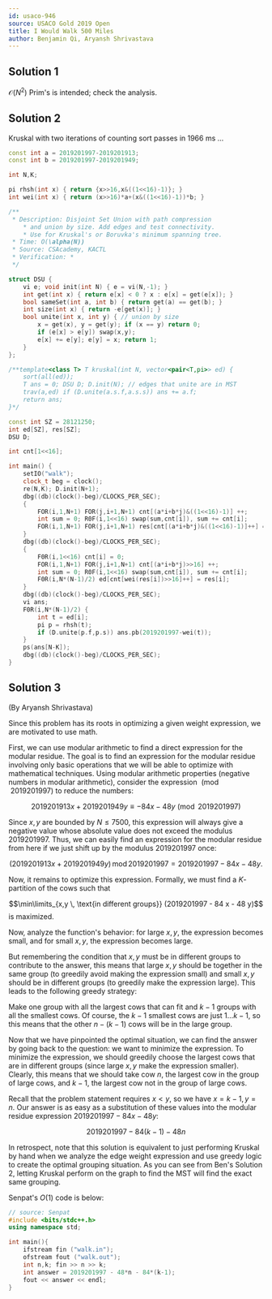 ```yaml
---
id: usaco-946
source: USACO Gold 2019 Open
title: I Would Walk 500 Miles
author: Benjamin Qi, Aryansh Shrivastava
---
```


## Solution 1

$\mathcal{O}(N^2)$ Prim's is intended; check the analysis.

## Solution 2

Kruskal with two iterations of counting sort passes in 1966 ms ...

```cpp
const int a = 2019201997-2019201913;
const int b = 2019201997-2019201949;

int N,K;

pi rhsh(int x) { return {x>>16,x&((1<<16)-1)}; }
int wei(int x) { return (x>>16)*a+(x&((1<<16)-1))*b; }

/**
 * Description: Disjoint Set Union with path compression
 	* and union by size. Add edges and test connectivity.
 	* Use for Kruskal's or Boruvka's minimum spanning tree.
 * Time: O(\alpha(N))
 * Source: CSAcademy, KACTL
 * Verification: *
 */

struct DSU {
	vi e; void init(int N) { e = vi(N,-1); }
	int get(int x) { return e[x] < 0 ? x : e[x] = get(e[x]); }
	bool sameSet(int a, int b) { return get(a) == get(b); }
	int size(int x) { return -e[get(x)]; }
	bool unite(int x, int y) { // union by size
		x = get(x), y = get(y); if (x == y) return 0;
		if (e[x] > e[y]) swap(x,y);
		e[x] += e[y]; e[y] = x; return 1;
	}
};

/**template<class T> T kruskal(int N, vector<pair<T,pi>> ed) {
	sort(all(ed));
	T ans = 0; DSU D; D.init(N); // edges that unite are in MST
	trav(a,ed) if (D.unite(a.s.f,a.s.s)) ans += a.f;
	return ans;
}*/

const int SZ = 28121250;
int ed[SZ], res[SZ];
DSU D;

int cnt[1<<16];

int main() {
	setIO("walk");
	clock_t beg = clock();
	re(N,K); D.init(N+1);
	dbg((db)(clock()-beg)/CLOCKS_PER_SEC);
	{
		FOR(i,1,N+1) FOR(j,i+1,N+1) cnt[(a*i+b*j)&((1<<16)-1)] ++;
		int sum = 0; R0F(i,1<<16) swap(sum,cnt[i]), sum += cnt[i];
		FOR(i,1,N+1) FOR(j,i+1,N+1) res[cnt[(a*i+b*j)&((1<<16)-1)]++] = (i<<16)+j;
	}
	dbg((db)(clock()-beg)/CLOCKS_PER_SEC);
	{
		F0R(i,1<<16) cnt[i] = 0;
		FOR(i,1,N+1) FOR(j,i+1,N+1) cnt[(a*i+b*j)>>16] ++;
		int sum = 0; R0F(i,1<<16) swap(sum,cnt[i]), sum += cnt[i];
		F0R(i,N*(N-1)/2) ed[cnt[wei(res[i])>>16]++] = res[i];
	}
	dbg((db)(clock()-beg)/CLOCKS_PER_SEC);
	vi ans;
	F0R(i,N*(N-1)/2) {
		int t = ed[i];
		pi p = rhsh(t);
		if (D.unite(p.f,p.s)) ans.pb(2019201997-wei(t));
	}
	ps(ans[N-K]);
	dbg((db)(clock()-beg)/CLOCKS_PER_SEC);
}
```

## Solution 3

(By Aryansh Shrivastava) 

Since this problem has its roots in optimizing a given weight expression, we are motivated to use math.

First, we can use modular arithmetic to find a direct expression for the modular residue. The goal is to find an expression for the modular residue involving only basic operations that we will be able to optimize with mathematical techniques. Using modular arithmetic properties (negative numbers in modular arithmetic), consider the expression $\pmod{2019201997}$ to reduce the numbers:

$$2019201913x+2019201949y \equiv - 84 x - 48 y \pmod {2019201997}$$

Since $x,y$ are bounded by $N \leq 7500,$ this expression will always give a negative value whose absolute value does not exceed the modulus $2019201997.$ Thus, we can easily find an expression for the modular residue from here if we just shift up by the modulus $2019201997$ once:

$$(2019201913x+2019201949y) \, \text{mod} \, 2019201997 = 2019201997 - 84 x - 48 y.$$

Now, it remains to optimize this expression. Formally, we must find a $K$-partition of the cows such that

$$\min\limits_{x,y \, \text{in different groups}} (2019201997 - 84 x - 48 y)$$
is maximized.

Now, analyze the function's behavior: for large $x,y,$ the expression becomes small, and for small $x,y,$ the expression becomes large.

But remembering the condition that $x,y$ must be in different groups to contribute to the answer, this means that large $x,y$ should be together in the same group (to greedily avoid making the expression small) and small $x,y$ should be in different groups (to greedily make the expression large). This leads to the following greedy strategy:

Make one group with all the largest cows that can fit and $k-1$ groups with all the smallest cows. Of course, the $k-1$ smallest cows are just $1 \dots k-1,$ so this means that the other $n-(k-1)$ cows will be in the large group.

Now that we have pinpointed the optimal situation, we can find the answer by going back to the question: we want to minimize the expression. To minimize the expression, we should greedily choose the largest cows that are in different groups (since large $x,y$ make the expression smaller). Clearly, this means that we should take cow $n,$ the largest cow in the group of large cows, and $k-1,$ the largest cow not in the group of large cows.

Recall that the problem statement requires $x < y,$ so we have $x = k - 1, y = n.$ Our answer is as easy as a substitution of these values into the modular residue expression $2019201997 - 84 x - 48 y:$

$$2019201997 - 84 (k-1) - 48 n$$

In retrospect, note that this solution is equivalent to just performing Kruskal by hand when we analyze the edge weight expression and use greedy logic to create the optimal grouping situation. As you can see from Ben's Solution 2, letting Kruskal perform on the graph to find the MST will find the exact same grouping. 

Senpat's $O(1)$ code is below:

```cpp
// source: Senpat
#include <bits/stdc++.h>
using namespace std;

int main(){
	ifstream fin ("walk.in");
	ofstream fout ("walk.out");
	int n,k; fin >> n >> k;
	int answer = 2019201997 - 48*n - 84*(k-1);
	fout << answer << endl;
}
```
